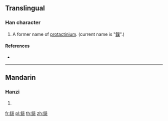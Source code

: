{{character info/new}}
==Translingual==

===Han character===
{{Han char|rn=167|rad=金|as=09|sn=17|four=82132|canj=CEHV}}

# A former name of [[protactinium]]. (current name is "[[鏷]]".)

====References====
* {{Han ref|kx=1316.111|dkj=40688|hdz=64235.220|uh=9383|ud=37763|bh=EECE|bd=61134}}

----

==Mandarin==

===Hanzi===
{{cmn-hanzi|pin=[[pài]] ([[pai4]])|wg=p'ai<sup>4</sup>}}

# {{defn|lang=cmn|sort=金09}}

[[fr:鎃]]
[[pl:鎃]]
[[th:鎃]]
[[zh:鎃]]